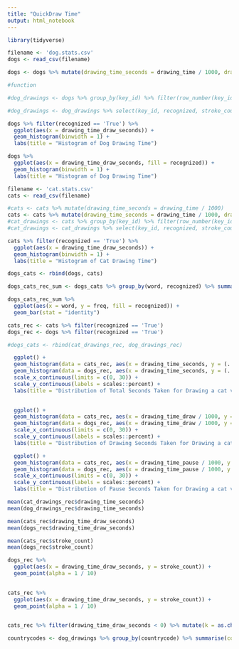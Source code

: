 ```yaml
---
title: "QuickDraw Time"
output: html_notebook
---
```


```r
library(tidyverse)
```

```r
filename <- 'dog.stats.csv'
dogs <- read_csv(filename)
```

```r
dogs <- dogs %>% mutate(drawing_time_seconds = drawing_time / 1000, drawing_time_draw_seconds = drawing_time_draw / 1000, drawing_time_pause_seconds = drawing_time_pause / 1000)
```

```r
#function 
```


```r
#dog_drawings <- dogs %>% group_by(key_id) %>% filter(row_number(key_id) == 1)

```

```r
#dog_drawings <- dog_drawings %>% select(key_id, recognized, stroke_count, drawing_time, drawing_time_seconds, word, countrycode)
```



```r
dogs %>% filter(recognized == 'True') %>% 
  ggplot(aes(x = drawing_time_draw_seconds)) +
  geom_histogram(binwidth = 1) + 
  labs(title = "Histogram of Dog Drawing Time")
```

```r
dogs %>% 
  ggplot(aes(x = drawing_time_draw_seconds, fill = recognized)) +
  geom_histogram(binwidth = 1) + 
  labs(title = "Histogram of Dog Drawing Time")
```


```r
filename <- 'cat.stats.csv'
cats <- read_csv(filename)

#cats <- cats %>% mutate(drawing_time_seconds = drawing_time / 1000)
cats <- cats %>% mutate(drawing_time_seconds = drawing_time / 1000, drawing_time_draw_seconds = drawing_time_draw / 1000, drawing_time_pause_seconds = drawing_time_pause / 1000)
#cat_drawings <- cats %>% group_by(key_id) %>% filter(row_number(key_id) == 1)
#cat_drawings <- cat_drawings %>% select(key_id, recognized, stroke_count, drawing_time, drawing_time_seconds, word, countrycode)

```


```r
cats %>% filter(recognized == 'True') %>% 
  ggplot(aes(x = drawing_time_draw_seconds)) +
  geom_histogram(binwidth = 1) + 
  labs(title = "Histogram of Cat Drawing Time")
```

```r
dogs_cats <- rbind(dogs, cats)
```

```r
dogs_cats_rec_sum <- dogs_cats %>% group_by(word, recognized) %>% summarise(count = n()) %>% mutate(freq = count / sum(count))
```


```r
dogs_cats_rec_sum %>%
  ggplot(aes(x = word, y = freq, fill = recognized)) +
  geom_bar(stat = "identity")
```



```r
cats_rec <- cats %>% filter(recognized == 'True')
dogs_rec <- dogs %>% filter(recognized == 'True')


```

```r
#dogs_cats <- rbind(cat_drawings_rec, dog_drawings_rec)
```


```r
  ggplot() +
  geom_histogram(data = cats_rec, aes(x = drawing_time_seconds, y = (..count..)/sum(..count..)), alpha = 0.6, fill = 'red', binwidth = 1) +
  geom_histogram(data = dogs_rec, aes(x = drawing_time_seconds, y = (..count..)/sum(..count..)), alpha = 0.6, fill = 'blue', binwidth = 1) +
  scale_x_continuous(limits = c(0, 30)) + 
  scale_y_continuous(labels = scales::percent) +
  labs(title = "Distribution of Total Seconds Taken for Drawing a cat vs a dog", y = "", x = "Drawing Time (sec)")
  
```

```r
  ggplot() +
  geom_histogram(data = cats_rec, aes(x = drawing_time_draw / 1000, y = (..count..)/sum(..count..)), alpha = 0.6, fill = 'red', binwidth = 1) +
  geom_histogram(data = dogs_rec, aes(x = drawing_time_draw / 1000, y = (..count..)/sum(..count..)), alpha = 0.6, fill = 'blue', binwidth = 1) +
  scale_x_continuous(limits = c(0, 30)) + 
  scale_y_continuous(labels = scales::percent) +
  labs(title = "Distribution of Drawing Seconds Taken for Drawing a cat vs a dog", y = "", x = "Drawing Time (sec)")
```



```r
  ggplot() +
  geom_histogram(data = cats_rec, aes(x = drawing_time_pause / 1000, y = (..count..)/sum(..count..)), alpha = 0.6, fill = 'red', binwidth = 1) +
  geom_histogram(data = dogs_rec, aes(x = drawing_time_pause / 1000, y = (..count..)/sum(..count..)), alpha = 0.6, fill = 'blue', binwidth = 1) +
  scale_x_continuous(limits = c(0, 30)) + 
  scale_y_continuous(labels = scales::percent) +
  labs(title = "Distribution of Pause Seconds Taken for Drawing a cat vs a dog", y = "", x = "Drawing Time (sec)")
```



```r
mean(cat_drawings_rec$drawing_time_seconds)
mean(dog_drawings_rec$drawing_time_seconds)
```


```r
mean(cats_rec$drawing_time_draw_seconds)
mean(dogs_rec$drawing_time_draw_seconds)
```


```r
mean(cats_rec$stroke_count)
mean(dogs_rec$stroke_count)
```

```r
dogs_rec %>%
  ggplot(aes(x = drawing_time_draw_seconds, y = stroke_count)) +
  geom_point(alpha = 1 / 10)
  
```

```r
cats_rec %>%
  ggplot(aes(x = drawing_time_draw_seconds, y = stroke_count)) +
  geom_point(alpha = 1 / 10)
  
```

```r
cats_rec %>% filter(drawing_time_draw_seconds < 0) %>% mutate(k = as.character(key_id))
```



```r
countrycodes <- dog_drawings %>% group_by(countrycode) %>% summarise(count = n()) %>% arrange(-count)
```



